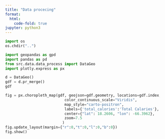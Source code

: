 ```yaml
---
title: "Data procecing"
format:
  html:
    code-fold: true
jupyter: python3
---
```


```python
import os
os.chdir("..")
```

```python
import geopandas as gpd
import pandas as pd
from src.data.data_process import DataGeo
import plotly.express as px
```

```python
d = DataGeo()
gdf = d.pr_merge()
gdf
```


```python
fig = px.choropleth_map(gdf, geojson=gdf.geometry, locations=gdf.index, color='total_calories',
                           color_continuous_scale="Viridis",
                           map_style="carto-positron",
                           labels={'total_calories':'Total Calaries'},
                           center={"lat": 18.2606, "lon": -66.3962},
                           zoom=7.5
                          )
fig.update_layout(margin={"r":0,"t":0,"l":0,"b":0})
fig.show()
```
